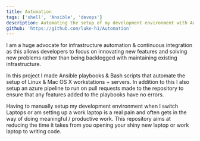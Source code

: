 ```yaml
---
title: Automation
tags: ['shell', 'Ansible', 'devops']
description: Automating the setup of my development environment with Ansible & bash
github: 'https://github.com/luke-h1/Automation'
---
```



I am a huge advocate for infrastructure automation & continuous integration as this allows developers to focus on innovating new features and solving new problems rather than being backlogged with maintaining existing infrastructure.


In this project I made Ansible playbooks & Bash scripts that automate the setup of Linux & Mac OS X workstations + servers. In addition to this I also setup an azure pipeline to run on pull requests made to the repository to ensure that any features added to the playbooks have no errors.


Having to manually setup my development environment when I switch Laptops or am setting up a work laptop is a real pain and often gets in the way of doing meaningful / productive work. This repository aims at reducing the time it takes from you opening your shiny new laptop or work laptop to writing code. 
